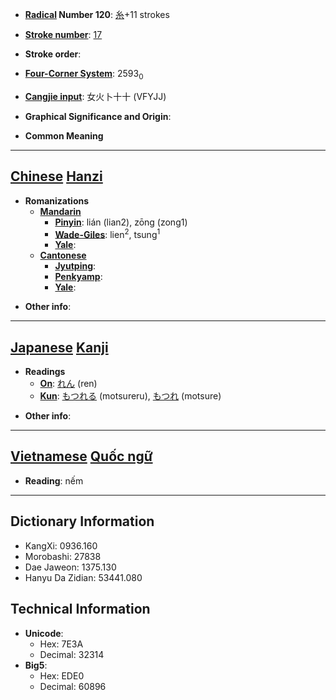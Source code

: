 * '''[[Wiktionary:Chinese radical index| Radical]] Number 120''': [[Wiktionary:Chinese radical index 糸|糸]]+11 strokes

* '''[[Wiktionary:Chinese total strokes index|Stroke number]]''': [[Wiktionary:Chinese total strokes index 17|17]]

* '''Stroke order''': 

* '''[[Wiktionary:Chinese four corner index|Four-Corner System]]''': 2593<sub>0</sub>

* '''[[Wiktionary:Chinese Cangjie index|Cangjie input]]''': 女火卜十十 (VFYJJ)

* '''Graphical Significance and Origin''': 

* '''Common Meaning'''

----

== [[Chinese]] [[Hanzi]] ==

* '''Romanizations'''
** '''[[Mandarin]]'''
*** '''[[Pinyin]]''': lián (lian2), zōng (zong1)
*** '''[[Wade-Giles]]''': lien<sup>2</sup>, tsung<sup>1</sup>
*** '''[[Yale]]''': 
** '''[[Cantonese]]'''
*** '''[[Jyutping]]''':
*** '''[[Penkyamp]]''': 
*** '''[[Yale]]''': 

* '''Other info''': 

----

== [[Japanese]] [[Kanji]] ==

* '''Readings'''
** '''[[On]]''': [[れん]] (ren)
** '''[[Kun]]''': [[もつれる]] (motsureru), [[もつれ]] (motsure)

* '''Other info''':  


----

== [[Vietnamese]] [[Quốc ngữ]] ==

* '''Reading''': nếm

----

== Dictionary Information ==

* KangXi: 0936.160
* Morobashi: 27838
* Dae Jaweon: 1375.130
* Hanyu Da Zidian: 53441.080

== Technical Information ==

* '''Unicode''':
** Hex: 7E3A
** Decimal: 32314
* '''Big5''':
** Hex: EDE0
** Decimal: 60896